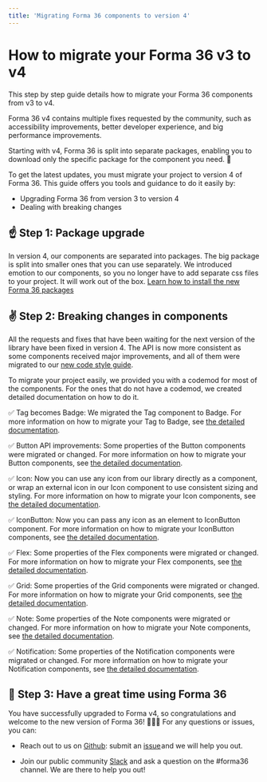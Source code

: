 ```yaml
---
title: 'Migrating Forma 36 components to version 4'
---
```


# How to migrate your Forma 36 v3 to v4

This step by step guide details how to migrate your Forma 36 components from v3 to v4.

Forma 36 v4 contains multiple fixes requested by the community, such as accessibility improvements, better developer experience, and big performance improvements.

Starting with v4, Forma 36 is split into separate packages, enabling you to download only the specific package for the component you need. 🙌

To get the latest updates, you must migrate your project to version 4 of Forma 36. This guide offers you tools and guidance to do it easily by:

- Upgrading Forma 36 from version 3 to version 4
- Dealing with breaking changes

## ☝️ Step 1: Package upgrade

In version 4, our components are separated into packages. The big package is split into smaller ones that you can use separately.
We introduced emotion to our components, so you no longer have to add separate css files to your project. It will work out of the box. [Learn how to install the new Forma 36 packages](https://github.com/contentful/forma-36/blob/forma-v4/MIGRATION.md#How-to-migrate-your-packages-to-v4)

## ✌️ Step 2: Breaking changes in components

All the requests and fixes that have been waiting for the next version of the library have been fixed in version 4. The API is now more consistent as some components received major improvements, and all of them were migrated to our [new code style guide](https://github.com/contentful/forma-36/blob/forma-v4/docs/code-style-guide.md).

To migrate your project easily, we provided you with a codemod for most of the components. For the ones that do not have a codemod, we created detailed documentation on how to do it.

✅ Tag becomes Badge: We migrated the Tag component to Badge. For more information on how to migrate your Tag to Badge, see [the detailed documentation](https://github.com/contentful/forma-36/blob/forma-v4/MIGRATION.md#how-to-migrate-your-tag-to-badge).

✅ Button API improvements: Some properties of the Button components were migrated or changed. For more information on how to migrate your Button components, see [the detailed documentation](https://github.com/contentful/forma-36/blob/forma-v4/MIGRATION.md#how-to-migrate-your-button-components).

✅ Icon: Now you can use any icon from our library directly as a component, or wrap an external icon in our Icon component to use consistent sizing and styling. For more information on how to migrate your Icon components, see [the detailed documentation](https://github.com/contentful/forma-36/blob/forma-v4/MIGRATION.md#how-to-migrate-your-icon-components).

✅ IconButton: Now you can pass any icon as an element to IconButton component. For more information on how to migrate your IconButton components, see [the detailed documentation](https://github.com/contentful/forma-36/blob/forma-v4/MIGRATION.md#how-to-migrate-your-iconbutton-components).

✅ Flex: Some properties of the Flex components were migrated or changed. For more information on how to migrate your Flex components, see [the detailed documentation](https://github.com/contentful/forma-36/blob/forma-v4/MIGRATION.md#how-to-migrate-your-flex-components).

✅ Grid: Some properties of the Grid components were migrated or changed. For more information on how to migrate your Grid components, see [the detailed documentation](https://github.com/contentful/forma-36/blob/forma-v4/MIGRATION.md#how-to-migrate-your-grid-components).

✅ Note: Some properties of the Note components were migrated or changed. For more information on how to migrate your Note components, see [the detailed documentation](https://github.com/contentful/forma-36/blob/forma-v4/MIGRATION.md#how-to-migrate-your-note-components).

✅ Notification: Some properties of the Notification components were migrated or changed. For more information on how to migrate your Notification components, see [the detailed documentation](https://github.com/contentful/forma-36/blob/forma-v4/MIGRATION.md#how-to-migrate-your-notification-components).

## 🤟 Step 3: Have a great time using Forma 36

You have successfully upgraded to Forma v4, so congratulations and welcome to the new version of Forma 36! 🎉🎉🎉
For any questions or issues, you can:

- Reach out to us on [Github](https://github.com/contentful/forma-36/issues): submit an [issue](https://github.com/contentful/forma-36/issues/new/choose) and we will help you out.

- Join our public community [Slack](https://join.slack.com/t/contentful-community/shared_invite/zt-f2u3vjyq-k2G7wu_ji4~Toywt955Ynw) and ask a question on the #forma36 channel. We are there to help you out!
